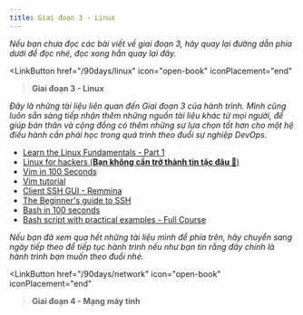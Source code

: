 ```yaml
---
title: Giai đoạn 3 - Linux
---
```



_Nếu bạn chưa đọc các bài viết về giai đoạn 3, hãy quay lại đường dẫn phía dưới để đọc nhé, 
đọc xong hẳn quay lại đây._

<LinkButton 
    href="/90days/linux"
    icon="open-book"
    iconPlacement="end"
><b>Giai đoạn 3 - Linux</b></LinkButton>

_Đây là những tài liệu liên quan đến Giai đoạn 3 của hành trình. Mình cũng luôn sẵn sàng tiếp nhận thêm những 
nguồn tài liệu khác từ mọi người, để giúp bản thân và cộng đồng có thêm những sự lựa chọn tốt hơn cho một hệ 
điều hành cần phải học trong quá trình theo đuổi sự nghiệp DevOps._

- [Learn the Linux Fundamentals - Part 1](https://www.youtube.com/watch?v=kPylihJRG70)
- [Linux for hackers (**Bạn không cần trở thành tin tặc đâu 🤣**)](https://www.youtube.com/watch?v=VbEx7B_PTOE)
- [Vim in 100 Seconds](https://www.youtube.com/watch?v=-txKSRn0qeA)
- [Vim tutorial](https://www.youtube.com/watch?v=IiwGbcd8S7I)
- [Client SSH GUI - Remmina](https://remmina.org/)
- [The Beginner's guide to SSH](https://www.youtube.com/watch?v=2QXkrLVsRmk)
- [Bash in 100 seconds](https://www.youtube.com/watch?v=I4EWvMFj37g)
- [Bash script with practical examples - Full Course](https://www.youtube.com/watch?v=TPRSJbtfK4M)

_Nếu bạn đã xem qua hết những tài liệu mình để phía trên, hãy chuyển sang ngày tiếp theo để tiếp tục hành trình 
nếu như bạn tin rằng đây chính là hành trình bạn muốn theo đuổi nhé._

<LinkButton 
    href="/90days/network"
    icon="open-book"
    iconPlacement="end"
><b>Giai đoạn 4 - Mạng máy tính</b></LinkButton>